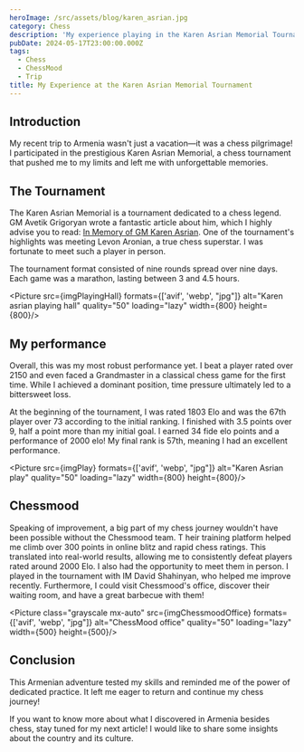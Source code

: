 ```yaml
---
heroImage: /src/assets/blog/karen_asrian.jpg
category: Chess
description: 'My experience playing in the Karen Asrian Memorial Tournament in Armenia.'
pubDate: 2024-05-17T23:00:00.000Z
tags:
  - Chess
  - ChessMood
  - Trip
title: My Experience at the Karen Asrian Memorial Tournament
---
```



## Introduction

My recent trip to Armenia wasn't just a vacation—it was a chess pilgrimage! 
I participated in the prestigious Karen Asrian Memorial, a chess tournament that pushed me to my limits and left me with unforgettable memories.

## The Tournament

The Karen Asrian Memorial is a tournament dedicated to a chess legend. 
GM Avetik Grigoryan wrote a fantastic article about him, which I highly advise you to read: 
<a 	rel='noopener noreferrer' aria-labal="In Memory of GM Karen Asrian" href="https://chessmood.com/blog/karen-asrian">In Memory of GM Karen Asrian</a>.
One of the tournament's highlights was meeting Levon Aronian, a true chess superstar. I was fortunate to meet such a player in person.

The tournament format consisted of nine rounds spread over nine days. Each game was a marathon, lasting between 3 and 4.5 hours.

<Picture src={imgPlayingHall} formats={['avif', 'webp', "jpg"]}
        alt="Karen asrian playing hall" quality="50" loading="lazy" 
        width={800} height={800}/>


## My performance

Overall, this was my most robust performance yet. 
I beat a player rated over 2150 and even faced a Grandmaster in a classical chess game for the first time.
While I achieved a dominant position, time pressure ultimately led to a bittersweet loss. 

At the beginning of the tournament, I was rated 1803 Elo and was the 67th player over 73 according to the initial ranking. 
I finished with 3.5 points over 9, half a point more than my initial goal. I earned 34 fide elo points and a performance of 2000 elo! 
My final rank is 57th, meaning I had an excellent performance.

<Picture src={imgPlay} formats={['avif', 'webp', "jpg"]}
    alt="Karen Asrian play" quality="50" loading="lazy" width={800}
	height={800}/>


## Chessmood

Speaking of improvement, a big part of my chess journey wouldn't have been possible without the Chessmood team. T
heir training platform helped me climb over 300 points in online blitz and rapid chess ratings. 
This translated into real-world results, allowing me to consistently defeat players rated around 2000 Elo.
I also had the opportunity to meet them in person. I played in the tournament with IM David Shahinyan, who helped me improve recently. 
Furthermore, I could visit Chessmood's office, discover their waiting room, and have a great barbecue with them! 

<Picture class="grayscale mx-auto"  src={imgChessmoodOffice} formats={['avif', 'webp', "jpg"]} 
        alt="ChessMood office"  quality="50" loading="lazy" width={500}
		height={500}/>

## Conclusion

This Armenian adventure tested my skills and reminded me of the power of dedicated practice. 
It left me eager to return and continue my chess journey!

If you want to know more about what I discovered in Armenia besides chess, stay tuned for my next article! I would like to share some insights about the country and its culture.